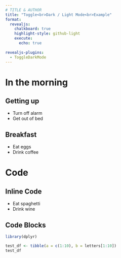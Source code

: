 ```yaml
---
# TITLE & AUTHOR
title: "Toggle<br>Dark / Light Mode<br>Example"
format:
  revealjs:
    chalkboard: true
    highlight-style: github-light
    execute:
      echo: true
    
revealjs-plugins:
  - ToggleDarkMode
---
```


# In the morning

## Getting up

- Turn off alarm
- Get out of bed

## Breakfast

- Eat eggs
- Drink coffee

# Code

## Inline Code

- Eat spaghetti
- Drink wine

## Code Blocks

```r
library(dplyr)

test_df <- tibble(a = c(1:10), b = letters[1:10])
test_df
```
